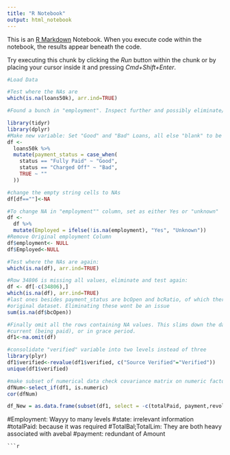 ```yaml
---
title: "R Notebook"
output: html_notebook
---
```


This is an [R Markdown](http://rmarkdown.rstudio.com) Notebook. When you execute code within the notebook, the results appear beneath the code. 

Try executing this chunk by clicking the *Run* button within the chunk or by placing your cursor inside it and pressing *Cmd+Shift+Enter*. 

```r
#Load Data

#Test where the NAs are
which(is.na(loans50k), arr.ind=TRUE)

#Found a bunch in "employment". Inspect further and possibly eliminate/transform. 
```
```r
library(tidyr)
library(dplyr)
#Make new variable: Set "Good" and "Bad" Loans, all else "blank" to be removed later
df <-
  loans50k %>%
  mutate(payment_status = case_when(
    status == "Fully Paid" ~ "Good", 
    status == "Charged Off" ~ "Bad",
    TRUE ~ ""
  ))

#change the empty string cells to NAs
df[df==""]<-NA

#To change NA in "employment"" column, set as either Yes or "unknown"
df <-
  df %>%
  mutate(Employed = ifelse(!is.na(employment), "Yes", "Unknown"))
#Remove Original employment Column
df$employment<- NULL
df$Employed<-NULL

```

```r
#Test where the NAs are again:
which(is.na(df), arr.ind=TRUE)

#Row 34806 is missing all values, eliminate and test again:
df <- df[-c(34806),] 
which(is.na(df), arr.ind=TRUE)
#last ones besides payment_status are bcOpen and bcRatio, of which there are roughtly 500 missing entries, or 1% of the 
#original dataset. Eliminating these wont be an issue
sum(is.na(df$bcOpen))

#Finally omit all the rows containing NA values. This slims down the dataset, but mostly due to removing Loans that are late,
#current (being paid), or in grace period.
df1<-na.omit(df)

#consolidate "verified" variable into two levels instead of three
library(plyr)
df1$verified<-revalue(df1$verified, c("Source Verified"="Verified"))
unique(df1$verified)

```

```r
#make subset of numerical data check covariance matrix on numeric factors. 
dfNum<-select_if(df1, is.numeric)
cor(dfNum)

df_New = as.data.frame(subset(df1, select = -c(totalPaid, payment,revolRatio, avgBal, totalLim,state,status,loanID)))

```
#Employment: Wayyy to many levels
#state: irrelevant information
#totalPaid: because it was required
#TotalBal;TotalLim: They are both heavy associated with avebal
#payment: redundant of Amount
```
```r

```

```r

```


